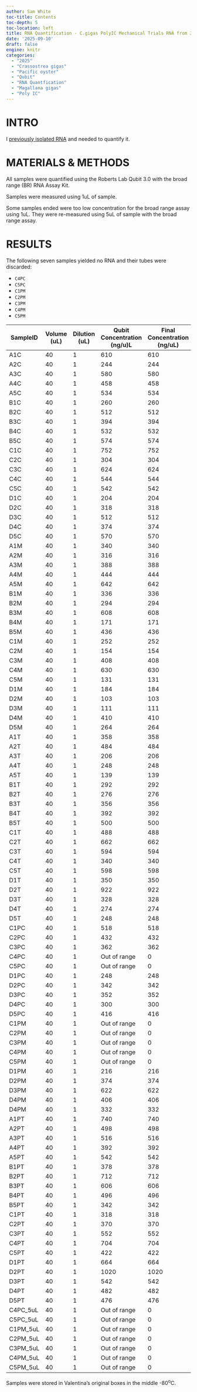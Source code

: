 ```yaml
---
author: Sam White
toc-title: Contents
toc-depth: 5
toc-location: left
title: RNA Quantification - C.gigas PolyIC Mechanical Trials RNA from 20250902
date: '2025-09-10'
draft: false
engine: knitr
categories: 
  - "2025"
  - "Crassostrea gigas"
  - "Pacific oyster"
  - "Qubit"
  - "RNA Quantfication"
  - "Magallana gigas"
  - "Poly IC"
---
```

# INTRO

I [previously isolated RNA](../2025-09-02-RNA-Isolation---C.gigas-PolyIC-Mechanical-Trials-for-Valentina-Using-Quick-DNA-RNA-Miniprep-Plus-Kit/index.qmd) and needed to quantify it.

# MATERIALS & METHODS

All samples were quantified using the Roberts Lab Qubit 3.0 with the broad range (BR) RNA Assay Kit.

Samples were measured using 1uL of sample. 

::: {.callout-note}
Some samples ended were too low concentration for the broad range assay using 1uL. They were re-measured using 5uL of sample with the broad range assay.
:::


# RESULTS

::: {.callout-important}
The following seven samples yielded no RNA and their tubes were discarded:

- `C4PC`
- `C5PC`
- `C1PM`
- `C2PM`
- `C3PM`
- `C4PM`
- `C5PM`

:::

| SampleID | Volume (uL) | Dilution (uL) | Qubit Concentration (ng/u)L | Final Concentration (ng/uL) | Yield (ng) |
|----------|-------------|---------------|-----------------------------|-----------------------------|------------|
| A1C      | 40          | 1             | 610                         | 610                         | 24400      |
| A2C      | 40          | 1             | 244                         | 244                         | 9760       |
| A3C      | 40          | 1             | 580                         | 580                         | 23200      |
| A4C      | 40          | 1             | 458                         | 458                         | 18320      |
| A5C      | 40          | 1             | 534                         | 534                         | 21360      |
| B1C      | 40          | 1             | 260                         | 260                         | 10400      |
| B2C      | 40          | 1             | 512                         | 512                         | 20480      |
| B3C      | 40          | 1             | 394                         | 394                         | 15760      |
| B4C      | 40          | 1             | 532                         | 532                         | 21280      |
| B5C      | 40          | 1             | 574                         | 574                         | 22960      |
| C1C      | 40          | 1             | 752                         | 752                         | 30080      |
| C2C      | 40          | 1             | 304                         | 304                         | 12160      |
| C3C      | 40          | 1             | 624                         | 624                         | 24960      |
| C4C      | 40          | 1             | 544                         | 544                         | 21760      |
| C5C      | 40          | 1             | 542                         | 542                         | 21680      |
| D1C      | 40          | 1             | 204                         | 204                         | 8160       |
| D2C      | 40          | 1             | 318                         | 318                         | 12720      |
| D3C      | 40          | 1             | 512                         | 512                         | 20480      |
| D4C      | 40          | 1             | 374                         | 374                         | 14960      |
| D5C      | 40          | 1             | 570                         | 570                         | 22800      |
| A1M      | 40          | 1             | 340                         | 340                         | 13600      |
| A2M      | 40          | 1             | 316                         | 316                         | 12640      |
| A3M      | 40          | 1             | 388                         | 388                         | 15520      |
| A4M      | 40          | 1             | 444                         | 444                         | 17760      |
| A5M      | 40          | 1             | 642                         | 642                         | 25680      |
| B1M      | 40          | 1             | 336                         | 336                         | 13440      |
| B2M      | 40          | 1             | 294                         | 294                         | 11760      |
| B3M      | 40          | 1             | 608                         | 608                         | 24320      |
| B4M      | 40          | 1             | 171                         | 171                         | 6840       |
| B5M      | 40          | 1             | 436                         | 436                         | 17440      |
| C1M      | 40          | 1             | 252                         | 252                         | 10080      |
| C2M      | 40          | 1             | 154                         | 154                         | 6160       |
| C3M      | 40          | 1             | 408                         | 408                         | 16320      |
| C4M      | 40          | 1             | 630                         | 630                         | 25200      |
| C5M      | 40          | 1             | 131                         | 131                         | 5240       |
| D1M      | 40          | 1             | 184                         | 184                         | 7360       |
| D2M      | 40          | 1             | 103                         | 103                         | 4120       |
| D3M      | 40          | 1             | 111                         | 111                         | 4440       |
| D4M      | 40          | 1             | 410                         | 410                         | 16400      |
| D5M      | 40          | 1             | 264                         | 264                         | 10560      |
| A1T      | 40          | 1             | 358                         | 358                         | 14320      |
| A2T      | 40          | 1             | 484                         | 484                         | 19360      |
| A3T      | 40          | 1             | 206                         | 206                         | 8240       |
| A4T      | 40          | 1             | 248                         | 248                         | 9920       |
| A5T      | 40          | 1             | 139                         | 139                         | 5560       |
| B1T      | 40          | 1             | 292                         | 292                         | 11680      |
| B2T      | 40          | 1             | 276                         | 276                         | 11040      |
| B3T      | 40          | 1             | 356                         | 356                         | 14240      |
| B4T      | 40          | 1             | 392                         | 392                         | 15680      |
| B5T      | 40          | 1             | 500                         | 500                         | 20000      |
| C1T      | 40          | 1             | 488                         | 488                         | 19520      |
| C2T      | 40          | 1             | 662                         | 662                         | 26480      |
| C3T      | 40          | 1             | 594                         | 594                         | 23760      |
| C4T      | 40          | 1             | 340                         | 340                         | 13600      |
| C5T      | 40          | 1             | 598                         | 598                         | 23920      |
| D1T      | 40          | 1             | 350                         | 350                         | 14000      |
| D2T      | 40          | 1             | 922                         | 922                         | 36880      |
| D3T      | 40          | 1             | 328                         | 328                         | 13120      |
| D4T      | 40          | 1             | 274                         | 274                         | 10960      |
| D5T      | 40          | 1             | 248                         | 248                         | 9920       |
| C1PC     | 40          | 1             | 518                         | 518                         | 20720      |
| C2PC     | 40          | 1             | 432                         | 432                         | 17280      |
| C3PC     | 40          | 1             | 362                         | 362                         | 14480      |
| C4PC     | 40          | 1             | Out of range                | 0                           | 0          |
| C5PC     | 40          | 1             | Out of range                | 0                           | 0          |
| D1PC     | 40          | 1             | 248                         | 248                         | 9920       |
| D2PC     | 40          | 1             | 342                         | 342                         | 13680      |
| D3PC     | 40          | 1             | 352                         | 352                         | 14080      |
| D4PC     | 40          | 1             | 300                         | 300                         | 12000      |
| D5PC     | 40          | 1             | 416                         | 416                         | 16640      |
| C1PM     | 40          | 1             | Out of range                | 0                           | 0          |
| C2PM     | 40          | 1             | Out of range                | 0                           | 0          |
| C3PM     | 40          | 1             | Out of range                | 0                           | 0          |
| C4PM     | 40          | 1             | Out of range                | 0                           | 0          |
| C5PM     | 40          | 1             | Out of range                | 0                           | 0          |
| D1PM     | 40          | 1             | 216                         | 216                         | 8640       |
| D2PM     | 40          | 1             | 374                         | 374                         | 14960      |
| D3PM     | 40          | 1             | 622                         | 622                         | 24880      |
| D4PM     | 40          | 1             | 406                         | 406                         | 16240      |
| D4PM     | 40          | 1             | 332                         | 332                         | 13280      |
| A1PT     | 40          | 1             | 740                         | 740                         | 29600      |
| A2PT     | 40          | 1             | 498                         | 498                         | 19920      |
| A3PT     | 40          | 1             | 516                         | 516                         | 20640      |
| A4PT     | 40          | 1             | 392                         | 392                         | 15680      |
| A5PT     | 40          | 1             | 542                         | 542                         | 21680      |
| B1PT     | 40          | 1             | 378                         | 378                         | 15120      |
| B2PT     | 40          | 1             | 712                         | 712                         | 28480      |
| B3PT     | 40          | 1             | 606                         | 606                         | 24240      |
| B4PT     | 40          | 1             | 496                         | 496                         | 19840      |
| B5PT     | 40          | 1             | 342                         | 342                         | 13680      |
| C1PT     | 40          | 1             | 318                         | 318                         | 12720      |
| C2PT     | 40          | 1             | 370                         | 370                         | 14800      |
| C3PT     | 40          | 1             | 552                         | 552                         | 22080      |
| C4PT     | 40          | 1             | 704                         | 704                         | 28160      |
| C5PT     | 40          | 1             | 422                         | 422                         | 16880      |
| D1PT     | 40          | 1             | 664                         | 664                         | 26560      |
| D2PT     | 40          | 1             | 1020                        | 1020                        | 40800      |
| D3PT     | 40          | 1             | 542                         | 542                         | 21680      |
| D4PT     | 40          | 1             | 482                         | 482                         | 19280      |
| D5PT     | 40          | 1             | 476                         | 476                         | 19040      |
| C4PC_5uL | 40          | 1             | Out of range                | 0                           | 0          |
| C5PC_5uL | 40          | 1             | Out of range                | 0                           | 0          |
| C1PM_5uL | 40          | 1             | Out of range                | 0                           | 0          |
| C2PM_5uL | 40          | 1             | Out of range                | 0                           | 0          |
| C3PM_5uL | 40          | 1             | Out of range                | 0                           | 0          |
| C4PM_5uL | 40          | 1             | Out of range                | 0                           | 0          |
| C5PM_5uL | 40          | 1             | Out of range                | 0                           | 0          |


Samples were stored in Valentina's original boxes in the middle -80<sup>o</sup>C.